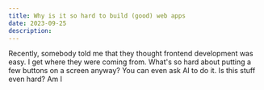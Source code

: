 ```yaml
---
title: Why is it so hard to build (good) web apps
date: 2023-09-25
description:
---
```


Recently, somebody told me that they thought frontend development was easy. I get where they were coming from. What's so hard about putting a few buttons on a screen anyway? You can even ask AI to do it. Is this stuff even hard? Am I  